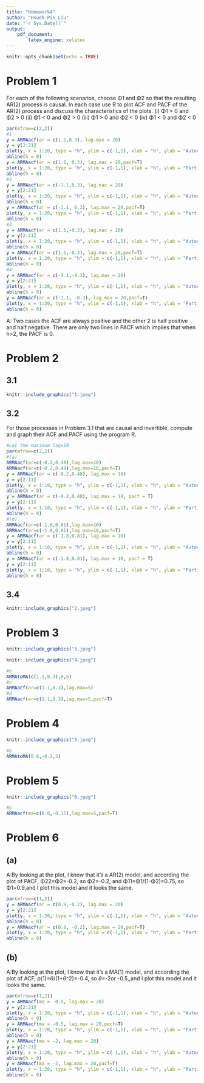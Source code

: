 ```yaml
---
title: "Homework4"
author: "Hsueh-Pin Liu"
date: "`r Sys.Date()`"
output: 
    pdf_document:
        latex_engine: xelatex
---
```


```r
knitr::opts_chunk$set(echo = TRUE)
```

# Problem 1

For each of the following scenarios, choose Φ1 and Φ2 so that the resulting AR(2) process is causal. In each case use R to plot ACF and PACF of the AR(2) process and discuss the characteristics of the plots.
(i) Φ1 > 0 and Φ2 > 0
(ii) Φ1 < 0 and Φ2 > 0
(iii) Φ1 > 0 and Φ2 < 0
(iv) Φ1 < 0 and Φ2 < 0

```r
par(mfrow=c(2,2))
#1
y = ARMAacf(ar = c(1.1,0.3), lag.max = 20)
y = y[2:21]
plot(y, x = 1:20, type = "h", ylim = c(-1,1), xlab = "h", ylab = "Autocorrelation", main = "AR(2) Population ACF in case 1")
abline(h = 0)
y = ARMAacf(ar = c(1.1, 0.3), lag.max = 20,pacf=T)
plot(y, x = 1:20, type = "h", ylim = c(-1,1), xlab = "h", ylab = "Partial Autocorrelation", main = "AR(2) Population PACF in case 1")
abline(h = 0)
#2
y = ARMAacf(ar = c(-1.1,0.3), lag.max = 20)
y = y[2:21]
plot(y, x = 1:20, type = "h", ylim = c(-1,1), xlab = "h", ylab = "Autocorrelation", main = "AR(2) Population ACF in case 2")
abline(h = 0)
y = ARMAacf(ar = c(-1.1, 0.3), lag.max = 20,pacf=T)
plot(y, x = 1:20, type = "h", ylim = c(-1,1), xlab = "h", ylab = "Partial Autocorrelation", main = "AR(2) Population PACF in case 2")
abline(h = 0)
#3
y = ARMAacf(ar = c(1.1,-0.3), lag.max = 20)
y = y[2:21]
plot(y, x = 1:20, type = "h", ylim = c(-1,1), xlab = "h", ylab = "Autocorrelation", main = "AR(2) Population ACF in case 3")
abline(h = 0)
y = ARMAacf(ar = c(1.1,-0.3), lag.max = 20,pacf=T)
plot(y, x = 1:20, type = "h", ylim = c(-1,1), xlab = "h", ylab = "Partial Autocorrelation", main = "AR(2) Population PACF in case 3")
abline(h = 0)
#4
y = ARMAacf(ar = c(-1.1,-0.3), lag.max = 20)
y = y[2:21]
plot(y, x = 1:20, type = "h", ylim = c(-1,1), xlab = "h", ylab = "Autocorrelation", main = "AR(2) Population ACF in case 4")
abline(h = 0)
y = ARMAacf(ar = c(-1.1, -0.3), lag.max = 20,pacf=T)
plot(y, x = 1:20, type = "h", ylim = c(-1,1), xlab = "h", ylab = "Partial Autocorrelation", main = "AR(2) Population PACF in case 4")
abline(h = 0)
```

A: Two cases the ACF are always positive and the other 2 is half positive and half negative.
There are only two lines in PACF which implies that when h>2, the PACF is 0.

\newpage
# Problem 2

## 3.1

```r
knitr::include_graphics("1.jpeg")
```

## 3.2

For those processes in Problem 3.1 that are causal and invertible, compute and graph their ACF and PACF using the program R.

```r
#Let the maximum lag=10
par(mfrow=c(2,2))
#(a)
ARMAacf(ar=c(-0.2,0.48),lag.max=10)
ARMAacf(ar=c(-0.2,0.48),lag.max=10,pacf=T)
y = ARMAacf(ar = c(-0.2,0.48), lag.max = 10)
y = y[2:11]
plot(y, x = 1:10, type = "h", ylim = c(-1,1), xlab = "h", ylab = "Autocorrelation", main = "ACF graph of (a)")
abline(h = 0)
y = ARMAacf(ar = c(-0.2,0.48), lag.max = 10, pacf = T)
y = y[2:11]
plot(y, x = 1:10, type = "h", ylim = c(-1,1), xlab = "h", ylab = "Partial Autocorrelation", main = "PACF graph of (a)")
abline(h = 0)
#(d)
ARMAacf(ar=c(-1.8,0.81),lag.max=10)
ARMAacf(ar=c(-1.8,0.81),lag.max=10,pacf=T)
y = ARMAacf(ar = c(-1.8,0.81), lag.max = 10)
y = y[2:11]
plot(y, x = 1:10, type = "h", ylim = c(-1,1), xlab = "h", ylab = "Autocorrelation", main = "ACF graph of (d)")
abline(h = 0)
y = ARMAacf(ar = c(-1.8,0.81), lag.max = 10, pacf = T)
y = y[2:11]
plot(y, x = 1:10, type = "h", ylim = c(-1,1), xlab = "h", ylab = "Partial Autocorrelation", main = "PACF graph of (d)")
abline(h = 0)
```

## 3.4

```r
knitr::include_graphics("2.jpeg")
```

\newpage

# Problem 3

```r
knitr::include_graphics("3.jpeg")
```

```r
knitr::include_graphics("4.jpeg")
```

```r
#b
ARMAtoMA(c(1.1,0.3),0,5)
#c
ARMAacf(ar=c(1.1,0.3),lag.max=5)
#d
ARMAacf(ar=c(1.1,0.3),lag.max=5,pacf=T)
```

\newpage

# Problem 4


```r
knitr::include_graphics("5.jpeg")
```

```r
#b
ARMAtoMA(0.6,-0.2,5)
```

# Problem 5

```r
knitr::include_graphics("6.jpeg")
```

```r
#b
ARMAacf(ma=c(0.8,-0.15),lag.max=5,pacf=T)
```

# Problem 6

## (a)

A:By looking at the plot, I know that it's a AR(2) model, and according the plot of PACF, Φ22=Φ2=-0.2, so Φ2=-0.2, and Φ11=Φ1/(1-Φ2)=0.75, so Φ1=0.9,and I plot this model and it looks the same.

```r
par(mfrow=c(1,2))
y = ARMAacf(ar = c(0.9,-0.2), lag.max = 20)
y = y[2:21]
plot(y, x = 1:20, type = "h", ylim = c(-1,1), xlab = "h", ylab = "Autocorrelation", main = "6(a), AR(2)")
abline(h = 0)
y = ARMAacf(ar = c(0.9, -0.2), lag.max = 20,pacf=T)
plot(y, x = 1:20, type = "h", ylim = c(-1,1), xlab = "h", ylab = "Partial Autocorrelation", main = "6(a), AR(2)")
abline(h = 0)
```

## (b)

A:By looking at the plot, I know that it's a MA(1) model, and according the plot of ACF, p(1)=$\theta$/(1+$\theta$^2)=-0.4, so $\theta$=-2or -0.5,,and I plot this model and it looks the same.

```r
par(mfrow=c(1,2))
y = ARMAacf(ma = -0.5, lag.max = 20)
y = y[2:21]
plot(y, x = 1:20, type = "h", ylim = c(-1,1), xlab = "h", ylab = "Autocorrelation", main = "6(b), MA(1), theta=-0.5")
abline(h = 0)
y = ARMAacf(ma = -0.5, lag.max = 20,pacf=T)
plot(y, x = 1:20, type = "h", ylim = c(-1,1), xlab = "h", ylab = "Partial Autocorrelation", main = "6(b), MA(1), theta=-0.5")
abline(h = 0)
y = ARMAacf(ma = -2, lag.max = 20)
y = y[2:21]
plot(y, x = 1:20, type = "h", ylim = c(-1,1), xlab = "h", ylab = "Autocorrelation", main = "6(b), MA(1), theta=-2")
abline(h = 0)
y = ARMAacf(ma = -2, lag.max = 20,pacf=T)
plot(y, x = 1:20, type = "h", ylim = c(-1,1), xlab = "h", ylab = "Partial Autocorrelation", main = "6(b), MA(1), theta=-2")
abline(h = 0)
```





